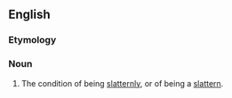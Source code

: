 ==English==

===Etymology===
{{suffix|slatternly|ness|lang=en}}

===Noun===
{{en-noun|-}}

# The condition of being [[slatternly]], or of being a [[slattern]].